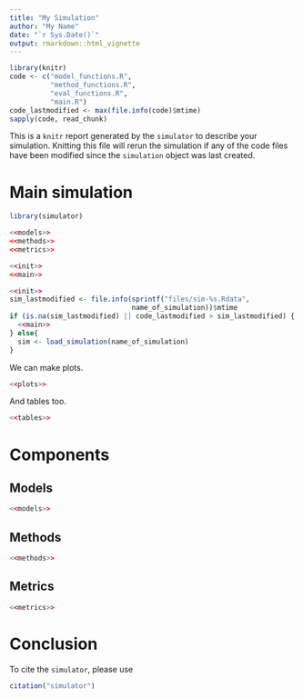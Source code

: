 ```yaml
---
title: "My Simulation"
author: "My Name"
date: "`r Sys.Date()`"
output: rmarkdown::html_vignette
---
```


```r
library(knitr)
code <- c("model_functions.R",
          "method_functions.R",
          "eval_functions.R",
          "main.R")
code_lastmodified <- max(file.info(code)$mtime)
sapply(code, read_chunk)
```

This is a `knitr` report generated by the `simulator` to describe your simulation.
Knitting this file will rerun the simulation if any of the code files have been
modified since the `simulation` object was last created.

# Main simulation

```r
library(simulator)
```

```r
<<models>>
<<methods>>
<<metrics>>
```

```r
<<init>>
<<main>>
```

```r
<<init>>
sim_lastmodified <- file.info(sprintf("files/sim-%s.Rdata",
                              name_of_simulation))$mtime
if (is.na(sim_lastmodified) || code_lastmodified > sim_lastmodified) {
  <<main>>
} else{
  sim <- load_simulation(name_of_simulation)
}
```

We can make plots.

```r
<<plots>>
```

And tables too.

```r
<<tables>>
```

# Components

## Models

```r
<<models>>
```

## Methods

```r
<<methods>>
```

## Metrics

```r
<<metrics>>
```


# Conclusion

To cite the `simulator`, please use

```r
citation("simulator")
```
